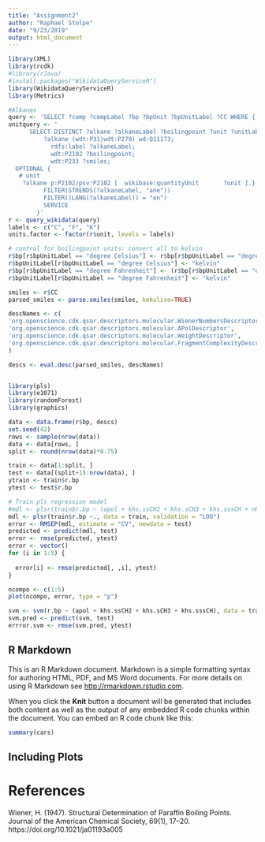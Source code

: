 ```yaml
---
title: "Assignment2"
author: "Raphael Stolpe"
date: "9/23/2019"
output: html_document
---
```


```r
library(XML)
library(rcdk)
#library(rJava)
#install.packages("WikidataQueryServiceR")
library(WikidataQueryServiceR)
library(Metrics)
```

```r


#Alkanes
query <- 'SELECT ?comp ?compLabel ?bp ?bpUnit ?bpUnitLabel ?CC WHERE {   ?comp wdt:P31/wdt:P279* wd:Q41581 ;   wdt:P233 ?CC ;     p:P2102 [         ps:P2102 ?bp ;           psv:P2102/wikibase:quantityUnit  ?bpUnit         ] .   SERVICE wikibase:label { bd:serviceParam wikibase:language "[AUTO_LANGUAGE],en". } } '
unitquery <- '
      SELECT DISTINCT ?alkane ?alkaneLabel ?boilingpoint ?unit ?unitLabel ?smiles WHERE {
          ?alkane (wdt:P31|wdt:P279) wd:Q11173;
            rdfs:label ?alkaneLabel;
            wdt:P2102 ?boilingpoint;
            wdt:P233 ?smiles;
  OPTIONAL {
   # unit 
    ?alkane p:P2102/psv:P2102 [  wikibase:quantityUnit       ?unit ].}
          FILTER(STRENDS(?alkaneLabel, "ane"))
          FILTER((LANG(?alkaneLabel)) = "en")
          SERVICE
        }'
r <- query_wikidata(query)
labels <- c("C", "F", "K")
units.factor <- factor(r$unit, levels = labels)

# control for boilingpoint units: convert all to kelvin
r$bp[r$bpUnitLabel == "degree Celsius"] <- r$bp[r$bpUnitLabel == "degree Celsius"] + 273.15
r$bpUnitLabel[r$bpUnitLabel == "degree Celsius"] <- "kelvin"
r$bp[r$bpUnitLabel == "degree Fahrenheit"] <- (r$bp[r$bpUnitLabel == "degree Fahrenheit"]-32)*5/9 + 273.15
r$bpUnitLabel[r$bpUnitLabel == "degree Fahrenheit"] <- "kelvin"


```

```r

smiles <- r$CC
parsed_smiles <- parse.smiles(smiles, kekulise=TRUE)

descNames <- c(
'org.openscience.cdk.qsar.descriptors.molecular.WienerNumbersDescriptor',
'org.openscience.cdk.qsar.descriptors.molecular.APolDescriptor',
'org.openscience.cdk.qsar.descriptors.molecular.WeightDescriptor',
'org.openscience.cdk.qsar.descriptors.molecular.FragmentComplexityDescriptor'
)

descs <- eval.desc(parsed_smiles, descNames)



```

```r
library(pls)
library(e1071)
library(randomForest)
library(graphics)

data <- data.frame(r$bp, descs)
set.seed(42)
rows <- sample(nrow(data))
data <- data[rows, ]
split <- round(nrow(data)*0.75)

train <- data[1:split, ]
test <- data[(split+1):nrow(data), ]
ytrain <- train$r.bp
ytest <- test$r.bp

# Train pls regression model
#mdl <- plsr(train$r.bp ~ (apol + khs.ssCH2 + khs.sCH3 + khs.sssCH + nHBDon), data = train, ncomp = 5, validation = "LOO")
mdl <- plsr(train$r.bp ~., data = train, validation = "LOO")
error <- RMSEP(mdl, estimate = "CV", newdata = test)
predicted <- predict(mdl, test)
error <- rmse(predicted, ytest)
error <- vector()
for (i in 1:5) {
  
  error[i] <- rmse(predicted[, ,i], ytest)
}

ncompo <- c(1:5)
plot(ncompo, error, type = "p")

svm <- svm(r.bp ~ (apol + khs.ssCH2 + khs.sCH3 + khs.sssCH), data = train)
svm.pred <- predict(svm, test)
errror.svm <- rmse(svm.pred, ytest)
```
## R Markdown

This is an R Markdown document. Markdown is a simple formatting syntax for authoring HTML, PDF, and MS Word documents. For more details on using R Markdown see <http://rmarkdown.rstudio.com>.

When you click the **Knit** button a document will be generated that includes both content as well as the output of any embedded R code chunks within the document. You can embed an R code chunk like this:

```r
summary(cars)
```

## Including Plots

# References 

Wiener, H. (1947). Structural Determination of Paraffin Boiling Points. Journal of the American Chemical Society, 69(1), 17–20. https://doi.org/10.1021/ja01193a005
